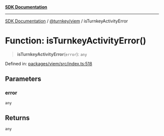 [**SDK Documentation**](../../../README.mdx)

***

[SDK Documentation](../../../packages.mdx) / [@turnkey/viem](../README.mdx) / isTurnkeyActivityError

# Function: isTurnkeyActivityError()

> **isTurnkeyActivityError**(`error`): `any`

Defined in: [packages/viem/src/index.ts:518](https://github.com/tkhq/sdk/blob/e1b1a69bdd608320aaf03cc2dbbf68dc0c52b28d/packages/viem/src/index.ts#L518)

## Parameters

### error

`any`

## Returns

`any`
